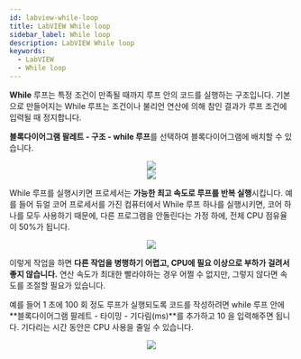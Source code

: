 ```yaml
---
id: labview-while-loop
title: LabVIEW While loop
sidebar_label: While loop
description: LabVIEW While loop
keywords:
  - LabVIEW
  - While loop
---
```



**While** 루프는 특정 조건이 만족될 때까지 루프 안의 코드를 실행하는 구조입니다. 기본으로 만들어지는 While 루프는 조건이나 불리언 연산에 의해 참인 결과가 루프 조건에 입력될 때 정지합니다.

**블록다이어그램 팔레트 - 구조 - while 루프**를 선택하여 블록다이어그램에 배치할 수 있습니다.

<center>
	<img src={useBaseUrl("img/lang/labview/labview-create-while.gif")} />
</center>

<center>
	<img src={useBaseUrl("img/lang/labview/labview-while-term.png")} />
</center>

While 루프를 실행시키면 프로세서는 **가능한 최고 속도로 루프를 반복 실행**시킵니다. 예를 들어 듀얼 코어 프로세서를 가진 컴퓨터에서 While 루프 하나를 실행시키면, 코어 하나를 모두 사용하기 때문에, 다른 프로그램을 안돌린다는 가정 하에, 전체 CPU 점유율이 50%가 됩니다.

<center>
	<img src={useBaseUrl("img/lang/labview/labview-while-cpu.gif")} />
</center>

이렇게 작업을 하면 **다른 작업을 병행하기 어렵고, CPU에 필요 이상으로 부하가 걸려서 좋지 않습니다.** 연산 속도가 최대한 빨라야하는 경우 어쩔 수 없지만, 그렇지 않다면 속도를 조절할 필요가 있습니다.

예를 들어 1 초에 100 회 정도 루프가 실행되도록 코드를 작성하려면 while 루프 안에 **블록다이어그램 팔레트 - 타이밍 - 기다림(ms)**를 추가하고 10 을 입력해주면 됩니다. 기다리는 시간 동안은 CPU 사용을 줄일 수 있습니다.

<center>
	<img src={useBaseUrl("img/lang/labview/labview-while-cpu-test.gif")} />
</center>
